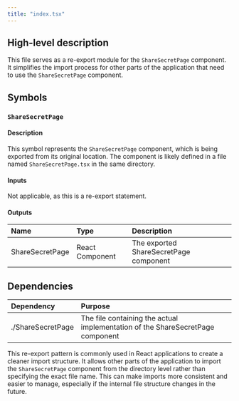 ```yaml
---
title: "index.tsx"
---
```


## High-level description
This file serves as a re-export module for the `ShareSecretPage` component. It simplifies the import process for other parts of the application that need to use the `ShareSecretPage` component.

## Symbols

### `ShareSecretPage`
#### Description
This symbol represents the `ShareSecretPage` component, which is being exported from its original location. The component is likely defined in a file named `ShareSecretPage.tsx` in the same directory.

#### Inputs
Not applicable, as this is a re-export statement.

#### Outputs
| Name | Type | Description |
|:-----|:-----|:------------|
| ShareSecretPage | React Component | The exported ShareSecretPage component |

## Dependencies
| Dependency | Purpose |
|:-----------|:--------|
| ./ShareSecretPage | The file containing the actual implementation of the ShareSecretPage component |

This re-export pattern is commonly used in React applications to create a cleaner import structure. It allows other parts of the application to import the `ShareSecretPage` component from the directory level rather than specifying the exact file name. This can make imports more consistent and easier to manage, especially if the internal file structure changes in the future.